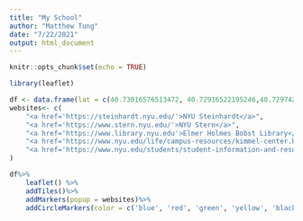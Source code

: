 ```yaml
---
title: "My School"
author: "Matthew Tung"
date: "7/22/2021"
output: html_document
---
```


```r
knitr::opts_chunk$set(echo = TRUE)
```

```r
library(leaflet)

df <- data.frame(lat = c(40.73016576513472, 40.72916522195246,40.729742473339776, 40.72997215296102,40.72820271898377), lng = c(-73.99596299999665,-73.99620838650216, -73.99622984417248, -73.99784185166257,  -73.98861542514005))
websites<- c(
    "<a href='https://steinhardt.nyu.edu/'>NYU Steinhardt</a>", 
    "<a href='https://www.stern.nyu.edu/'>NYU Stern</a>", 
    "<a href='https://www.library.nyu.edu'>Elmer Holmes Bobst Library</a>", 
    "<a href='https://www.nyu.edu/life/campus-resources/kimmel-center.html'>NYU Kimmels</a>", 
    "<a href='https://www.nyu.edu/students/student-information-and-resources/housing-and-dining/on-campus-living/residence-halls/seventh-street.html'>My Dorm</a>"
)

df%>%
    leaflet() %>%
    addTiles()%>%
    addMarkers(popup = websites)%>%
    addCircleMarkers(color = c('blue', 'red', 'green', 'yellow', 'black'))

```
